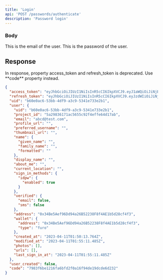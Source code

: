 ```yaml
---
title: 'Login'
api: 'POST /passwords/authenticate'
description: 'Password login'
---
```


### Body

<ParamField body="email" type="string" required>
  This is the email of the user.
</ParamField>

<ParamField body="password" type="string" required>
  This is the password of the user.
</ParamField>

## Response

<Warning>
  In response, property access_token and refresh_token is deprecated. Use
  **code** property instead.
</Warning>

<ResponseExample>

```json Login Success
{
  "access_token": "eyJhbGciOiJIUzI1NiIsInR5cCI6IkpXVCJ9.eyJ1aWQiOiJiNjBlMGFjNi01M2JiLTRkZjktYTNjOS01MzQxZTczM2UyYjEiLCJ1ZW0iOiJhYmNkQHRlc3QuY29tIiwicGlkIjoiNWEyOTgzNjE3MWFjNTY1NWM5MmY0ZWZmZTY0ZDE3YWIiLCJpYXQiOjE2ODExNzgxMTEsImV4cCI6MTY4MTE4MTcxMX0.JyF7WO1Kna6aBBgCQ8YoJ8SIDloQEu0PnMyAM8cwYmM",
  "refresh_token": "eyJhbGciOiJIUzI1NiIsInR5cCI6IkpXVCJ9.eyJzdWIiOiJiNjBlMGFjNi01M2JiLTRkZjktYTNjOS01MzQxZTczM2UyYjEiLCJpYXQiOjE2ODExNzgxMTEsImV4cCI6MTY4MTc4MjkxMX0.I-zxvlmegw_uGyuBrecyDmpgbikIOa3dD6CPWLWiZz8",
  "uid": "b60e0ac6-53bb-4df9-a3c9-5341e733e2b1",
  "user": {
    "uid": "b60e0ac6-53bb-4df9-a3c9-5341e733e2b1",
    "project_id": "5a29836171ac5655c92f4effe64d17ab",
    "email": "abcd@test.com",
    "profile_url": "",
    "preferred_username": "",
    "thumbnail_url": "",
    "name": {
      "given_name": "",
      "family_name": "",
      "formatted": ""
    },
    "display_name": "",
    "about_me": "",
    "current_location": "",
    "sign_in_methods": {
      "idpw": {
        "enabled": true
      }
    },
    "verified": {
      "email": false,
      "sms": false
    },
    "address": "0x34Be5Aef96Dd94a26B52238F8f4AE1b5d28cf4f3",
    "wallet": {
      "address": "0x34Be5Aef96Dd94a26B52238F8f4AE1b5d28cf4f3",
      "type": "furo"
    },
    "created_at": "2023-04-11T01:50:13.764Z",
    "modified_at": "2023-04-11T01:55:11.485Z",
    "photos": [],
    "urls": [],
    "last_sign_in_at": "2023-04-11T01:55:11.485Z"
  },
  "user_created": false,
  "code": "7983f6be1216fa6bfd2f0a16f94de19dcde6d232"
}
```

</ResponseExample>
